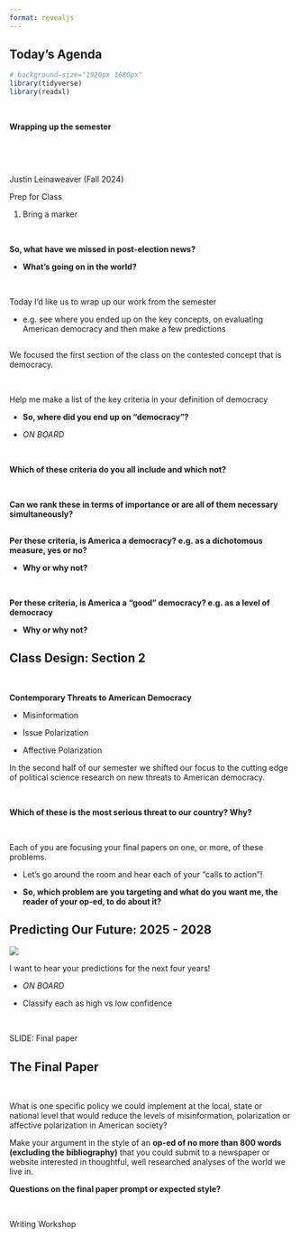 ```yaml
---
format: revealjs
---
```


## Today's Agenda {background-image="Images/background-white_house_graphic_v4_muted_text2.png" .center}

```r
# background-size="1920px 1080px"
library(tidyverse)
library(readxl)
```

<br>

::: {.r-fit-text}

**Wrapping up the semester**

:::

<br>

<br>

::: r-stack
Justin Leinaweaver (Fall 2024)
:::

::: notes
Prep for Class

1. Bring a marker

<br>

**So, what have we missed in post-election news?**

- **What's going on in the world?**

<br>

Today I'd like us to wrap up our work from the semester

- e.g. see where you ended up on the key concepts, on evaluating American democracy and then make a few predictions

:::



## {background-image="Images/15_2-Democracy_Word_Cloud.jpg" .center background-size='98%'}

::: notes

We focused the first section of the class on the contested concept that is democracy.

<br>

Help me make a list of the key criteria in your definition of democracy

- **So, where did you end up on "democracy"?**

- *ON BOARD*

<br>

**Which of these criteria do you all include and which not?**

<br>

**Can we rank these in terms of importance or are all of them necessary simultaneously?**

:::



## {background-image="Images/15_2-US_Democracy.jpg" .center}

::: notes

**Per these criteria, is America a democracy? e.g. as a dichotomous measure, yes or no?**

- **Why or why not?**

<br>

**Per these criteria, is America a "good" democracy? e.g. as a level of democracy**

- **Why or why not?**

:::



## Class Design: Section 2 {background-image="Images/background-white_house_graphic_color.png" .center}

<br>

::: {.r-fit-text}

**Contemporary Threats to American Democracy**

- Misinformation

- Issue Polarization

- Affective Polarization

:::

::: notes

In the second half of our semester we shifted our focus to the cutting edge of political science research on new threats to American democracy.

<br>

**Which of these is the most serious threat to our country? Why?**

<br>

Each of you are focusing your final papers on one, or more, of these problems.

- Let's go around the room and hear each of your "calls to action"!

- **So, which problem are you targeting and what do you want me, the reader of your op-ed, to do about it?**

:::



## Predicting Our Future: 2025 - 2028 {background-image="Images/background-white_house_graphic_color.png" .center}

![](Images/15_2-predictions.jpg)

::: notes

I want to hear your predictions for the next four years!

- *ON BOARD*

- Classify each as high vs low confidence

<br>

SLIDE: Final paper

:::






## The Final Paper {background-image="Images/background-white_house_graphic_blue_v2.png" .center}

<br>

What is one specific policy we could implement at the local, state or national level that would reduce the levels of misinformation, polarization or affective polarization in American society?

Make your argument in the style of an **op-ed of no more than 800 words (excluding the bibliography)** that you could submit to a newspaper or website interested in thoughtful, well researched analyses of the world we live in.

::: notes

**Questions on the final paper prompt or expected style?**

<br>

Writing Workshop

:::